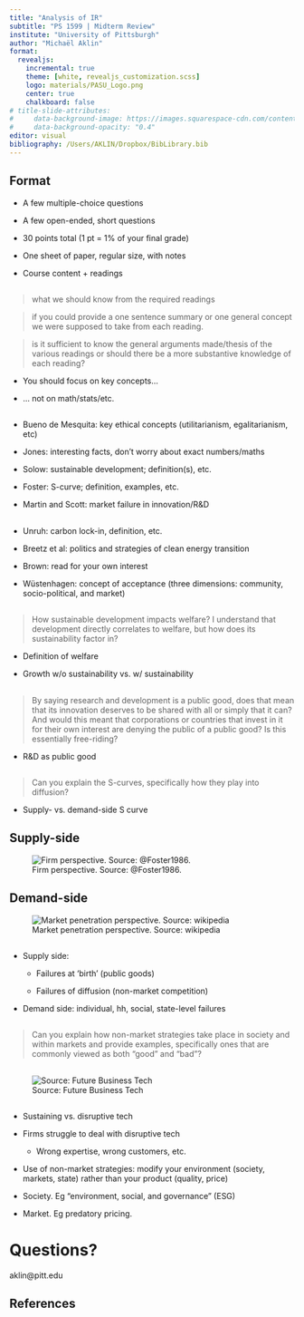 ```yaml
---
title: "Analysis of IR"
subtitle: "PS 1599 | Midterm Review"
institute: "University of Pittsburgh"
author: "Michaël Aklin"
format:
  revealjs:
    incremental: true
    theme: [white, revealjs_customization.scss]
    logo: materials/PASU_Logo.png
    center: true
    chalkboard: false
# title-slide-attributes: 
#     data-background-image: https://images.squarespace-cdn.com/content/v1/5329b201e4b09fd47861cac1/1476203606038-BFZGD8SC4QO7CVX65K8T/Art+History+for+Kids+%E2%80%93+Discussing+the+idea+of+community+as+seen+in+famous+paintings.?format=750w
#     data-background-opacity: "0.4"
editor: visual
bibliography: /Users/AKLIN/Dropbox/BibLibrary.bib
---
```


## Format

- A few multiple-choice questions

- A few open-ended, short questions

- 30 points total (1 pt = 1% of your final grade)

- One sheet of paper, regular size, with notes

- Course content + readings

##

> what we should know from the required readings

> if you could provide a one sentence summary or one general concept we were supposed to take from each reading.

> is it sufficient to know the general arguments made/thesis of the various readings or should there be a more substantive knowledge of each reading?

- You should focus on key concepts...

- ... not on math/stats/etc.

##

- Bueno de Mesquita: key ethical concepts (utilitarianism, egalitarianism, etc)

- Jones: interesting facts, don't worry about exact numbers/maths

- Solow: sustainable development; definition(s), etc.

- Foster: S-curve; definition, examples, etc.

- Martin and Scott: market failure in innovation/R&D

##

- Unruh: carbon lock-in, definition, etc.

- Breetz et al: politics and strategies of clean energy transition

- Brown: read for your own interest

- Wüstenhagen: concept of acceptance (three dimensions: community, socio-political, and market)

##

> How sustainable development impacts welfare? I understand that development directly correlates to welfare, but how does its sustainability factor in?

- Definition of welfare

- Growth w/o sustainability vs. w/ sustainability


##

> By saying research and development is a public good, does that mean that its innovation deserves to be shared with all or simply that it can? And would this meant that corporations or countries that invest in it for their own interest are denying the public of a public good? Is this essentially free-riding?

- R&D as public good

##

> Can you explain the S-curves, specifically how they play into diffusion?

- Supply- vs. demand-side S curve

## Supply-side

![Firm perspective. Source: @Foster1986.](./materials/foster1986_fig2.png)

## Demand-side

![Market penetration perspective. Source: wikipedia](./materials/wiki_diff_of_ideas.png)

## 

- Supply side: 

  - Failures at 'birth' (public goods)

  - Failures of diffusion (non-market competition)

- Demand side: individual, hh, social, state-level failures

##

> Can you explain how non-market strategies take place in society and within markets and provide examples, specifically ones that are commonly viewed as both “good” and “bad”?

##

![Source: Future Business Tech](./materials/futurebusinesstech.png)
 
##

- [Sustaining]{.red} vs. [disruptive]{.red} tech

- Firms struggle to deal with disruptive tech

  - Wrong expertise, wrong customers, etc.

- Use of non-market strategies: modify your environment (society, markets, state) rather than your product (quality, price)

- Society. Eg "environment, social, and governance" (ESG)

- Market. Eg predatory pricing.


# Questions?

aklin@pitt.edu


## References{.scrollable .smaller}
